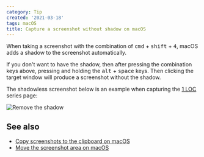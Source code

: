 ```yaml
---
category: Tip
created: '2021-03-18'
tags: macOS
title: Capture a screenshot without shadow on macOS
---
```


When taking a screenshot with the combination of <kbd>cmd</kbd> + <kbd>shift</kbd> + <kbd>4</kbd>, macOS adds a shadow to the screenshot automatically.

If you don't want to have the shadow, then after pressing the combination keys above, pressing and holding the <kbd>alt</kbd> + <kbd>space</kbd> keys.
Then clicking the target window will produce a screenshot without the shadow.

The shadowless screenshot below is an example when capturing the [1 LOC](https://phuoc.ng/collection/1-loc) series page:

![Remove the shadow](/assets/tips/remove-shadow.png)

## See also

-   [Copy screenshots to the clipboard on macOS](https://phuoc.ng/collection/tips/copy-screenshots-to-the-clipboard-on-macos/)
-   [Move the screenshot area on macOS](https://phuoc.ng/collection/tips/move-the-screenshot-area-on-macos/)
